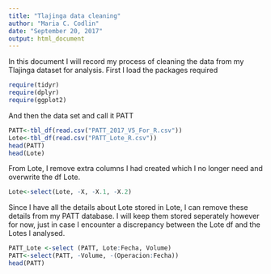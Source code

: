 ```yaml
---
title: "Tlajinga data cleaning"
author: "Maria C. Codlin"
date: "September 20, 2017"
output: html_document
---
```

In this document I will record my process of cleaning the data from my Tlajinga dataset for analysis. 
First I load the packages required
```r
require(tidyr)
require(dplyr)
require(ggplot2)
```
And then the data set and call it PATT
```r
PATT<-tbl_df(read.csv("PATT_2017_V5_For_R.csv"))
Lote<-tbl_df(read.csv("PATT_Lote_R.csv"))
head(PATT)
head(Lote)
```
From Lote, I remove extra columns I had created which I no longer need and overwrite the df Lote.
```r
Lote<-select(Lote, -X, -X.1, -X.2)
```
Since I have all the details about Lote stored in Lote, I can remove these details from my PATT database. I will keep them stored seperately however for now, just in case I encounter a discrepancy between the Lote df and the Lotes I analysed. 
```r
PATT_Lote <-select (PATT, Lote:Fecha, Volume)
PATT<-select(PATT, -Volume, -(Operacion:Fecha))
head(PATT)
```


```r

```



```r

```



```r

```



```r

```



```r

```



```r

```



```r

```




```r

```